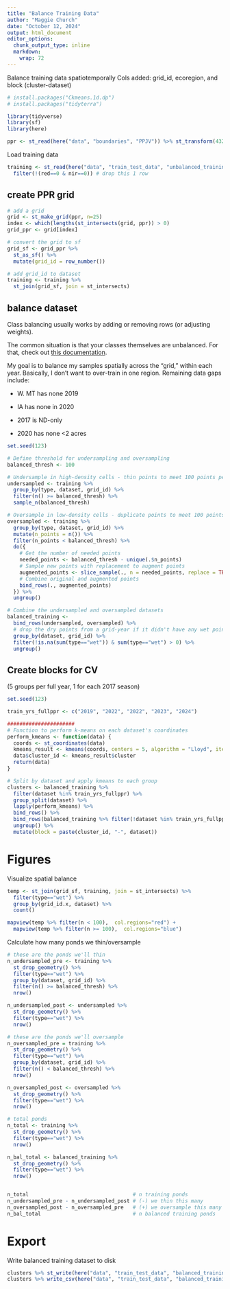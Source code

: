 ```yaml
---
title: "Balance Training Data"
author: "Maggie Church"
date: "October 12, 2024"
output: html_document
editor_options: 
  chunk_output_type: inline
  markdown: 
    wrap: 72
---
```


Balance training data spatiotemporally
Cols added: grid_id, ecoregion, and block (cluster-dataset)

```r
# install.packages("Ckmeans.1d.dp")
# install.packages("tidyterra")

library(tidyverse)
library(sf)
library(here)

ppr <- st_read(here("data", "boundaries", "PPJV")) %>% st_transform(4326)
```

Load training data
```r
training <- st_read(here("data", "train_test_data", "unbalanced_training", "training_2wk.shp")) %>%
  filter(!(red==0 & nir==0)) # drop this 1 row
```

## create PPR grid
```r
# add a grid
grid <- st_make_grid(ppr, n=25) 
index <- which(lengths(st_intersects(grid, ppr)) > 0)
grid_ppr <- grid[index]

# convert the grid to sf
grid_sf <- grid_ppr %>%  
  st_as_sf() %>%
  mutate(grid_id = row_number()) 

# add grid_id to dataset
training <- training %>% 
  st_join(grid_sf, join = st_intersects)
```

## balance dataset

Class balancing usually works by adding or removing rows (or adjusting weights).

The common situation is that your classes themselves are unbalanced. For that, check out [this documentation](https://mlr-org.com/gallery/basic/2020-03-30-imbalanced-data/index.html).

My goal is to balance my samples spatially across the "grid," within each year. Basically, I don't want to over-train in one region. Remaining data gaps include:

-   W. MT has none 2019

-   IA has none in 2020

-   2017 is ND-only

-   2020 has none \<2 acres

```r
set.seed(123)

# Define threshold for undersampling and oversampling
balanced_thresh <- 100

# Undersample in high-density cells - thin points to meet 100 points per type
undersampled <- training %>%
  group_by(type, dataset, grid_id) %>% 
  filter(n() >= balanced_thresh) %>%
  sample_n(balanced_thresh) 

# Oversample in low-density cells - duplicate points to meet 100 points per type
oversampled <- training %>%
  group_by(type, dataset, grid_id) %>% 
  mutate(n_points = n()) %>% 
  filter(n_points < balanced_thresh) %>%  
  do({
    # Get the number of needed points
    needed_points <- balanced_thresh - unique(.$n_points)  
    # Sample new points with replacement to augment points
    augmented_points <- slice_sample(., n = needed_points, replace = TRUE)  
    # Combine original and augmented points
    bind_rows(., augmented_points)  
  }) %>% 
  ungroup() 

# Combine the undersampled and oversampled datasets
balanced_training <- 
  bind_rows(undersampled, oversampled) %>% 
  # drop the dry points from a grid-year if it didn't have any wet points
  group_by(dataset, grid_id) %>% 
  filter(!is.na(sum(type=="wet")) & sum(type=="wet") > 0) %>% 
  ungroup() 
```

## Create blocks for CV
(5 groups per full year, 1 for each 2017 season)
```r
set.seed(123)

train_yrs_fullppr <- c("2019", "2022", "2022", "2023", "2024")

######################
# Function to perform k-means on each dataset's coordinates
perform_kmeans <- function(data) {
  coords <- st_coordinates(data)  
  kmeans_result <- kmeans(coords, centers = 5, algorithm = "Lloyd", iter.max = 60)
  data$cluster_id <- kmeans_result$cluster
  return(data)  
}

# Split by dataset and apply kmeans to each group 
clusters <- balanced_training %>%
  filter(dataset %in% train_yrs_fullppr) %>%
  group_split(dataset) %>%
  lapply(perform_kmeans) %>% 
  bind_rows() %>% 
  bind_rows(balanced_training %>% filter(!dataset %in% train_yrs_fullppr) %>% mutate(cluster_id=1)) %>% 
  ungroup() %>% 
  mutate(block = paste(cluster_id, "-", dataset))
```

# Figures

Visualize spatial balance
```r
temp <- st_join(grid_sf, training, join = st_intersects) %>% 
  filter(type=="wet") %>% 
  group_by(grid_id.x, dataset) %>% 
  count() 

mapview(temp %>% filter(n < 100),  col.regions="red") +
  mapview(temp %>% filter(n >= 100),  col.regions="blue") 
```

Calculate how many ponds we thin/oversample
```r

# these are the ponds we'll thin
n_undersampled_pre <- training %>%
  st_drop_geometry() %>%
  filter(type=="wet") %>% 
  group_by(dataset, grid_id) %>% 
  filter(n() >= balanced_thresh) %>% 
  nrow()

n_undersampled_post <- undersampled %>% 
  st_drop_geometry() %>%
  filter(type=="wet") %>% 
  nrow()

# these are the ponds we'll oversample
n_oversampled_pre = training %>%
  st_drop_geometry() %>%
  filter(type=="wet") %>% 
  group_by(dataset, grid_id) %>% 
  filter(n() < balanced_thresh) %>% 
  nrow()

n_oversampled_post <- oversampled %>% 
  st_drop_geometry() %>%
  filter(type=="wet") %>% 
  nrow()

# total ponds
n_total <- training %>% 
  st_drop_geometry() %>%
  filter(type=="wet") %>% 
  nrow()

n_bal_total <- balanced_training %>% 
  st_drop_geometry() %>%
  filter(type=="wet") %>% 
  nrow()


n_total                                  # n training ponds
n_undersampled_pre - n_undersampled_post # (-) we thin this many
n_oversampled_post - n_oversampled_pre   # (+) we oversample this many
n_bal_total                              # n balanced training ponds
```

# Export
Write balanced training dataset to disk
```r
clusters %>% st_write(here("data", "train_test_data", "balanced_training", "balanced_training_2wk_b100.shp"), append=F)
clusters %>% write_csv(here("data", "train_test_data", "balanced_training", "balanced_training_2wk_b100.csv"))
```
